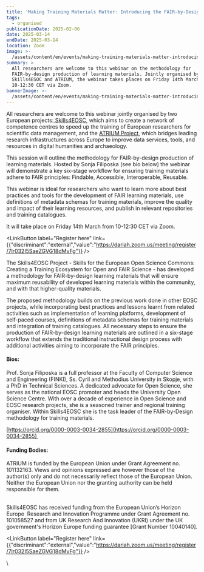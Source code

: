 ```yaml
---
title: 'Making Training Materials Matter: Introducing the FAIR-by-Design Methodology'
tags:
  - organised
publicationDate: 2025-02-06
date: 2025-03-14
endDate: 2025-03-14
location: Zoom
image: >-
  /assets/content/en/events/making-training-materials-matter-introducing-the-fair-by-design-methodology/image.png
summary: >
  All researchers are welcome to this webinar on the methodology for
  FAIR-by-design production of learning materials. Jointly organised by
  Skills4ESOC and ATRIUM, the webinar takes places on Friday 14th March from
  10-12:30 CET via Zoom.
bannerImage: >-
  /assets/content/en/events/making-training-materials-matter-introducing-the-fair-by-design-methodology/bannerImage.png
---
```

<Figure src="/assets/content/en/events/making-training-materials-matter-introducing-the-fair-by-design-methodology/screenshot-2025-02-06-at-14.56.17.png" alt="A Flyer with the title 'Making Training Materials Matter: Introducing the FAIR-by-Design Methodology' with logos of funding bodies of the EU and key Research infrastructures. There is also logos of ATRIUM and SKills4EOSC and a graphic of a moasic. " alignment="stretch">

</Figure>

All researchers are welcome to this webinar jointly organised by two European projects:[ Skills4EOSC](https://www.skills4eosc.eu/), which aims to create a network of competence centres to speed up the training of European researchers for scientific data management, and the [ATRIUM Project](https://atrium-research.eu/), which bridges leading research infrastructures across Europe to improve data services, tools, and resources in digital humanities and archaeology. 

This session will outline the methodology for FAIR-by-design production of learning materials. Hosted by Sonja Filiposka (see bio below) the webinar will demonstrate a key six-stage workflow for ensuring training materials adhere to FAIR principles: Findable, Accessible, Interoperable, Reusable.

This webinar is ideal for researchers who want to learn more about best practices and tools for the development of FAIR learning materials, use definitions of metadata schemas for training materials, improve the quality and impact of their learning resources, and publish in relevant repositories and training catalogues.

It will take place on Friday 14th March from 10-12:30 CET via Zoom. 

<LinkButton label="Register here" link={{"discriminant":"external","value":"https://dariah.zoom.us/meeting/register/7lr032I5SaeZGVG18dMvFg"}} />

The Skills4EOSC Project - Skills for the European Open Science Commons: Creating a Training Ecosystem for Open and FAIR Science - has developed a methodology for FAIR-by-design learning materials that will ensure maximum reusability of developed learning materials within the community, and with that higher-quality materials.

The proposed methodology builds on the previous work done in other EOSC projects, while incorporating best practices and lessons learnt from related activities such as implementation of learning platforms, development of self-paced courses, definitions of metadata schemas for training materials and integration of training catalogues. All necessary steps to ensure the production of FAIR-by-design learning materials are outlined in a six-stage workflow that extends the traditional instructional design process with additional activities aiming to incorporate the FAIR principles.

#### Bios:

Prof. Sonja Filiposka is a full professor at the Faculty of Computer Science and Engineering (FINKI), Ss. Cyril and Methodius University in Skopje, with a PhD in Technical Sciences. A dedicated advocate for Open Science, she serves as the national EOSC promoter and heads the University Open Science Centre. With over a decade of experience in Open Science and EOSC research projects, she is a seasoned trainer and regional training organiser. Within Skills4EOSC she is the task leader of the FAIR-by-Design methodology for training materials.

[https://orcid.org/0000-0003-0034-2855](https://orcid.org/0000-0003-0034-2855) 

#### Funding Bodies:

ATRIUM is funded by the European Union under Grant Agreement no. 101132163. Views and opinions expressed are however those of the author(s) only and do not necessarily reflect those of the European Union. Neither the European Union nor the granting authority can be held responsible for them.

\
Skills4EOSC has received funding from the European Union’s Horizon Europe  Research and Innovation Programme under Grant Agreement no. 101058527 and from UK Research And Innovation (UKRI) under the UK government's Horizon Europe funding guarantee \[Grant Number 10040140].

<LinkButton label="Register here" link={{"discriminant":"external","value":"https://dariah.zoom.us/meeting/register/7lr032I5SaeZGVG18dMvFg"}} />

\\
